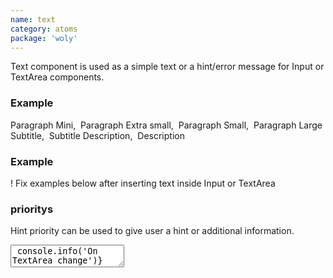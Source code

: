 ```yaml
---
name: text
category: atoms
package: 'woly'
---
```



Text component is used as a simple text or a hint/error message for Input or TextArea components.

### Example

<Playground direction="vertical">
  <Line>
    <Text type="M">Paragraph Mini,&nbsp;</Text>
    <Text type="XS">Paragraph Extra small,&nbsp;</Text>
    <Text type="S">Paragraph Small,&nbsp;</Text>
    <Text type="L">Paragraph Large&nbsp;</Text>
  </Line>
  <Line>
    <Text type="subtitle">Subtitle,&nbsp;</Text>
    <Text type="subtitle" weight="medium">
      Subtitle
    </Text>
  </Line>
  <Line>
    <Text type="hint" weight="light">
      Description,&nbsp;
    </Text>
    <Text type="hint" weight="regular">
      Description
    </Text>
  </Line>
</Playground>

### Example

<Playground direction="vertical">
  <Text priority="danger" type="hint">
    ! Fix examples below after inserting text inside Input or TextArea
  </Text>
</Playground>

### prioritys

Hint priority can be used to give user a hint or additional information.

<Playground direction="vertical">
  <TextArea
    name="name"
    onChange={(event) => console.info('On TextArea change')}
    placeholder="Enter your name here"
    type="text"
    value="Hi"
  />
  <Text priority="primary" type="hint">
    Description/Hint
  </Text>
</Playground>

Error priority can be used to focus user attention on error.

<Playground direction="vertical">
  <Input
    name="name"
    onChange={(event) => console.info('On input change')}
    placeholder="Enter your name here"
    type="text"
    value="Hi"
    priority="danger"
  />
  <Text priority="danger" type="hint">
    Error text
  </Text>
</Playground>

### Kinds

| Name   | Description                                       |
| ------ | ------------------------------------------------- |
| `Text` | Base text. Useful for creating a new kind of text |

### Props

| Name       | Type                                          | Default       | Description                           |
| ---------- | --------------------------------------------- | ------------- | ------------------------------------- |
| `priority` | `string`                                      | `'secondary'` | Priority prop to style Text component |
| `type`     | `'L' ӏ 'S' ӏ 'XS' ӏ 'M'ӏ 'subtitle' ӏ 'hint'` | `'subtitle'`  | Type of text                          |
| `weight`   | `'medium' ӏ 'regular' ӏ 'light'`              | `'regular'`   | Font weight of text                   |
